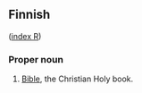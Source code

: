 ==Finnish==
([[Wiktionary:Finnish_index_r|index R]])

===Proper noun===

# [[Bible]], the Christian Holy book.